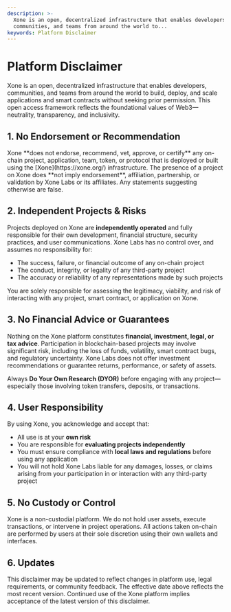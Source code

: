 ```yaml
---
description: >-
  Xone is an open, decentralized infrastructure that enables developers,
  communities, and teams from around the world to...
keywords: Platform Disclaimer
---
```


# Platform Disclaimer

<Link className='text-primaryHue' isExternal showAnchorIcon href="https://xone.org">Xone</Link> is an open, decentralized infrastructure that enables developers, communities, and teams from around the world to build, deploy, and scale applications and smart contracts without seeking prior permission. This open access framework reflects the foundational values of Web3—neutrality, transparency, and inclusivity.

## 1. No Endorsement or Recommendation

<Link className='text-primaryHue' isExternal showAnchorIcon href="https://xone.org">Xone</Link> **does not endorse, recommend, vet, approve, or certify** any on-chain project, application, team, token, or protocol that is deployed or built using the [Xone](https://xone.org/) infrastructure. The presence of a project on <Link className='text-primaryHue' isExternal showAnchorIcon href="https://xone.org">Xone</Link> does **not imply endorsement**, affiliation, partnership, or validation by <Link className='text-primaryHue' isExternal showAnchorIcon href="https://xone.org/labs">Xone Labs</Link> or its affiliates. Any statements suggesting otherwise are false.

## 2. Independent Projects & Risks

Projects deployed on <Link className='text-primaryHue' isExternal showAnchorIcon href="https://xone.org">Xone</Link> are **independently operated** and fully responsible for their own development, financial structure, security practices, and user communications. <Link className='text-primaryHue' isExternal showAnchorIcon href="https://xone.org/labs">Xone Labs</Link> has no control over, and assumes no responsibility for:

* The success, failure, or financial outcome of any on-chain project
* The conduct, integrity, or legality of any third-party project
* The accuracy or reliability of any representations made by such projects

You are solely responsible for assessing the legitimacy, viability, and risk of interacting with any project, smart contract, or application on <Link className='text-primaryHue' isExternal showAnchorIcon href="https://xone.org">Xone</Link>.

## 3. No Financial Advice or Guarantees

Nothing on the <Link className='text-primaryHue' isExternal showAnchorIcon href="https://xone.org">Xone</Link> platform constitutes **financial, investment, legal, or tax advice**. Participation in blockchain-based projects may involve significant risk, including the loss of funds, volatility, smart contract bugs, and regulatory uncertainty. <Link className='text-primaryHue' isExternal showAnchorIcon href="https://xone.org/labs">Xone Labs</Link> does not offer investment recommendations or guarantee returns, performance, or safety of assets.

Always **Do Your Own Research (DYOR)** before engaging with any project—especially those involving token transfers, deposits, or transactions.

## 4. User Responsibility

By using <Link className='text-primaryHue' isExternal showAnchorIcon href="https://xone.org">Xone</Link>, you acknowledge and accept that:

* All use is at your **own risk**
* You are responsible for **evaluating projects independently**
* You must ensure compliance with **local laws and regulations** before using any application
* You will not hold <Link className='text-primaryHue' isExternal showAnchorIcon href="https://xone.org/labs">Xone Labs</Link> liable for any damages, losses, or claims arising from your participation in or interaction with any third-party project

## 5. No Custody or Control

<Link className='text-primaryHue' isExternal showAnchorIcon href="https://xone.org">Xone</Link> is a non-custodial platform. We do not hold user assets, execute transactions, or intervene in project operations. All actions taken on-chain are performed by users at their sole discretion using their own wallets and interfaces.

## 6. Updates

This disclaimer may be updated to reflect changes in platform use, legal requirements, or community feedback. The effective date above reflects the most recent version. Continued use of the <Link className='text-primaryHue' isExternal showAnchorIcon href="https://xone.org">Xone</Link> platform implies acceptance of the latest version of this disclaimer.

<ContactInfo />
